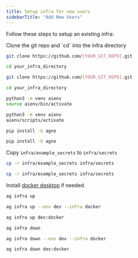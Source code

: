 ```yaml
---
title: Setup infra for new users
sidebarTitle: "Add New Users"
---
```


Follow these steps to setup an existing infra:

<Steps>

<Step title="Clone git repository">
Clone the git repo and `cd` into the infra directory

<CodeGroup>

```bash Mac
git clone https://github.com/[YOUR_GIT_REPO].git

cd your_infra_directory
```

```bash Windows
git clone https://github.com/[YOUR_GIT_REPO].git

cd your_infra_directory
```

</CodeGroup>

</Step>
<Step title="Create and activate a virtual environment">

<CodeGroup>

```bash Mac
python3 -m venv aienv
source aienv/bin/activate
```

```bash Windows
python3 -m venv aienv
aienv/scripts/activate
```

</CodeGroup>

</Step>
<Step title="Install agno">

<CodeGroup>

```bash Mac
pip install -U agno
```

```bash Windows
pip install -U agno
```

</CodeGroup>

</Step>
<Step title="Copy secrets">

Copy `infra/example_secrets` to `infra/secrets`

<CodeGroup>

```bash Mac
cp -r infra/example_secrets infra/secrets
```

```bash Windows
cp -r infra/example_secrets infra/secrets
```

</CodeGroup>

</Step>
<Step title="Start infra">

<Note>

Install [docker desktop](https://docs.docker.com/desktop/install/mac-install/) if needed.

</Note>

<CodeGroup>

```bash terminal
ag infra up
```

```bash full options
ag infra up --env dev --infra docker
```

```bash shorthand
ag infra up dev:docker
```

</CodeGroup>

</Step>
<Step title="Stop infra">

<CodeGroup>

```bash terminal
ag infra down
```

```bash full options
ag infra down --env dev --infra docker
```

```bash shorthand
ag infra down dev:docker
```

</CodeGroup>

</Step>

</Steps>
